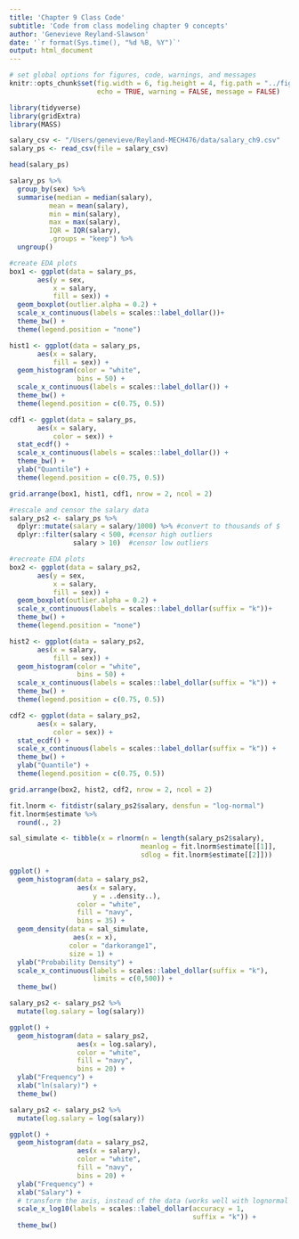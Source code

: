 ```yaml
---
title: 'Chapter 9 Class Code'
subtitle: 'Code from class modeling chapter 9 concepts' 
author: 'Genevieve Reyland-Slawson'
date: '`r format(Sys.time(), "%d %B, %Y")`'
output: html_document
---
```


```r
# set global options for figures, code, warnings, and messages
knitr::opts_chunk$set(fig.width = 6, fig.height = 4, fig.path = "../figs/",
                      echo = TRUE, warning = FALSE, message = FALSE)
```

``` r
library(tidyverse)
library(gridExtra)
library(MASS)
```

``` r
salary_csv <- "/Users/genevieve/Reyland-MECH476/data/salary_ch9.csv"
salary_ps <- read_csv(file = salary_csv)

head(salary_ps)

salary_ps %>%
  group_by(sex) %>%
  summarise(median = median(salary),
          mean = mean(salary),
          min = min(salary),
          max = max(salary),
          IQR = IQR(salary),
          .groups = "keep") %>%
  ungroup()
```

``` r
#create EDA plots
box1 <- ggplot(data = salary_ps,
       aes(y = sex,
           x = salary,
           fill = sex)) +
  geom_boxplot(outlier.alpha = 0.2) +
  scale_x_continuous(labels = scales::label_dollar())+
  theme_bw() +
  theme(legend.position = "none")

hist1 <- ggplot(data = salary_ps,
       aes(x = salary,
           fill = sex)) +
  geom_histogram(color = "white",
                 bins = 50) +
  scale_x_continuous(labels = scales::label_dollar()) +
  theme_bw() +
  theme(legend.position = c(0.75, 0.5))

cdf1 <- ggplot(data = salary_ps,
       aes(x = salary,
           color = sex)) +
  stat_ecdf() +
  scale_x_continuous(labels = scales::label_dollar()) +
  theme_bw() +
  ylab("Quantile") +
  theme(legend.position = c(0.75, 0.5))

grid.arrange(box1, hist1, cdf1, nrow = 2, ncol = 2)
```

``` r
#rescale and censor the salary data
salary_ps2 <- salary_ps %>%
  dplyr::mutate(salary = salary/1000) %>% #convert to thousands of $
  dplyr::filter(salary < 500, #censor high outliers
                salary > 10)  #censor low outliers

#recreate EDA plots
box2 <- ggplot(data = salary_ps2,
       aes(y = sex,
           x = salary,
           fill = sex)) +
  geom_boxplot(outlier.alpha = 0.2) +
  scale_x_continuous(labels = scales::label_dollar(suffix = "k"))+
  theme_bw() +
  theme(legend.position = "none")

hist2 <- ggplot(data = salary_ps2,
       aes(x = salary,
           fill = sex)) +
  geom_histogram(color = "white",
                 bins = 50) +
  scale_x_continuous(labels = scales::label_dollar(suffix = "k")) +
  theme_bw() +
  theme(legend.position = c(0.75, 0.5))

cdf2 <- ggplot(data = salary_ps2,
       aes(x = salary,
           color = sex)) +
  stat_ecdf() +
  scale_x_continuous(labels = scales::label_dollar(suffix = "k")) +
  theme_bw() +
  ylab("Quantile") +
  theme(legend.position = c(0.75, 0.5))

grid.arrange(box2, hist2, cdf2, nrow = 2, ncol = 2)
```

``` r
fit.lnorm <- fitdistr(salary_ps2$salary, densfun = "log-normal")
fit.lnorm$estimate %>%
  round(., 2) 
```

``` r
sal_simulate <- tibble(x = rlnorm(n = length(salary_ps2$salary),
                                 meanlog = fit.lnorm$estimate[[1]],
                                 sdlog = fit.lnorm$estimate[[2]]))

ggplot() +
  geom_histogram(data = salary_ps2,
                 aes(x = salary,
                     y = ..density..),
                 color = "white",
                 fill = "navy",
                 bins = 35) +
  geom_density(data = sal_simulate,
                aes(x = x),
               color = "darkorange1",
               size = 1) +
  ylab("Probability Density") +
  scale_x_continuous(labels = scales::label_dollar(suffix = "k"),
                     limits = c(0,500)) +
  theme_bw()

```

``` r
salary_ps2 <- salary_ps2 %>%
  mutate(log.salary = log(salary))

ggplot() +
  geom_histogram(data = salary_ps2,
                 aes(x = log.salary),
                 color = "white",
                 fill = "navy",
                 bins = 20) +
  ylab("Frequency") +
  xlab("ln(salary)") +
  theme_bw()

salary_ps2 <- salary_ps2 %>%
  mutate(log.salary = log(salary))

ggplot() +
  geom_histogram(data = salary_ps2,
                 aes(x = salary),
                 color = "white",
                 fill = "navy",
                 bins = 20) +
  ylab("Frequency") +
  xlab("Salary") +
  # transform the axis, instead of the data (works well with lognormal data)
  scale_x_log10(labels = scales::label_dollar(accuracy = 1, 
                                              suffix = "k")) +
  theme_bw()
```
